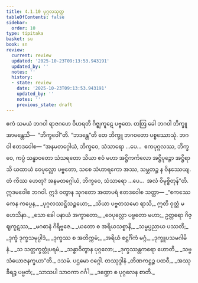 ```yaml
---
title: 4.1.10 ပုဂ္ဂလသုတ္တ
tableOfContents: false
sidebar:
  order: 10
type: tipitaka
basket: su
book: sn
review:
  current: review
  updated: '2025-10-23T09:13:53.943191'
  updated_by: ''
  notes: ''
  history:
  - state: review
    date: '2025-10-23T09:13:53.943191'
    updated_by: ''
    notes: ''
    previous_state: draft
---
```



<ReviewStatus review={frontmatter.review} showDetails={true} />

<HypothesisAnnotation frontmatter={frontmatter} />

<DynamicBreadcrumb />

<Division number="133" book="sn" e="ch" v="18" p="299">

<Paragraph number="853" book="sn">
ဧကံ သမယံ ဘဂဝါ ရာဇဂဟေ ဝိဟရတိ ဂိဇ္ဈကူဋေ ပဗ္ဗတေ. တတြ ခေါ ဘဂဝါ ဘိက္ခူ အာမန္တေသိ—  “ဘိက္ခဝေါ”တိ. “ဘဒန္တေ”တိ တေ ဘိက္ခူ ဘဂဝတော ပစ္စဿောသုံ. ဘဂဝါ ဧတဒဝေါစ—
</Paragraph>

<Paragraph number="854" book="sn">
“အနမတဂ္ဂေါယံ, ဘိက္ခဝေ, သံသာရော …ပေ…  ဧကပုဂ္ဂလဿ, ဘိက္ခဝေ, ကပ္ပံ သန္ဓာဝတော သံသရတော သိယာ ဧဝံ မဟာ အဋ္ဌိကင်္ကလော အဋ္ဌိပုဉ္ဇော အဋ္ဌိရာသိ ယထာယံ ဝေပုလ္လော ပဗ္ဗတော, သစေ သံဟာရကော အဿ, သမ္ဘတဉ္စ န ဝိနဿေယျ. တံ ကိဿ ဟေတု? အနမတဂ္ဂေါယံ, ဘိက္ခဝေ, သံသာရော …ပေ…  အလံ ဝိမုစ္စိတုန်”တိ.
</Paragraph>

<Paragraph number="855" book="sn">
ဣဒမဝေါစ ဘဂဝါ. ဣဒံ ဝတွာန သုဂတော အထာပရံ ဧတဒဝေါစ သတ္ထာ—
</Paragraph>

<Paragraph number="856" type="verses" book="sn">
_“ဧကဿေကေန ကပ္ပေန,_  
_ပုဂ္ဂလဿဋ္ဌိသဉ္စယော;_  
_သိယာ ပဗ္ဗတသမော ရာသိ,_  
ဣတိ ဝုတ္တံ မဟေသိနာ._  

</Paragraph>

<Paragraph number="857" type="verses" book="sn">
_သော ခေါ ပနာယံ အက္ခာတော,_  
_ဝေပုလ္လော ပဗ္ဗတော မဟာ;_  
ဥတ္တရော ဂိဇ္ဈကူဋဿ,_  
_မဂဓာနံ ဂိရိဗ္ဗဇေ._  

</Paragraph>

<Paragraph number="858" type="verses" book="sn">
_ယတော စ အရိယသစ္စာနိ,_  
_သမ္မပ္ပညာယ ပဿတိ;_  
_ဒုက္ခံ ဒုက္ခသမုပ္ပါဒံ,_  
_ဒုက္ခဿ စ အတိက္ကမံ;_  
_အရိယံ စဋ္ဌင်္ဂိကံ မဂ္ဂံ,_  
_ဒုက္ခူပသမဂါမိနံ._  

</Paragraph>

<Paragraph number="859" type="verses" book="sn">
_သ သတ္တက္ခတ္တုံပရမံ,_  
_သန္ဓာဝိတွာန ပုဂ္ဂလော;_  
_ဒုက္ခဿန္တကရော ဟောတိ,_  
_သဗ္ဗသံယောဇနက္ခယာ”တိ._  


</Paragraph>
</Division>

<Paragraph number="860" type="center" book="sn">
ဒသမံ.



</Paragraph>

<Paragraph number="861" type="center" book="sn">
ပဌမော ဝဂ္ဂေါ.



</Paragraph>

<Paragraph number="862" type="center" book="sn">
တဿုဒ္ဒါနံ


</Paragraph>

<Paragraph number="863" type="verses" book="sn">
_တိဏကဋ္ဌဉ္စ ပထဝီ,_  
_အဿု ခီရဉ္စ ပဗ္ဗတံ;_  
_သာသပါ သာဝကာ ဂင်္ဂါ,_  
_ဒဏ္ဍော စ ပုဂ္ဂလေန စာတိ._
</Paragraph>